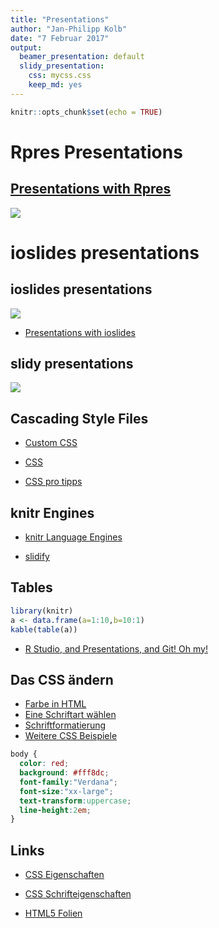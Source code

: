 ```yaml
---
title: "Presentations"
author: "Jan-Philipp Kolb"
date: "7 Februar 2017"
output:
  beamer_presentation: default
  slidy_presentation:
    css: mycss.css
    keep_md: yes
---
```


```r
knitr::opts_chunk$set(echo = TRUE)
```


# Rpres Presentations

## [Presentations with Rpres](https://rstudio-pubs-static.s3.amazonaws.com/27777_55697c3a476640caa0ad2099fe914ae5.html#/)

![](figure/Rpresentations.PNG)

# ioslides presentations

## ioslides presentations

![](figure/ioslidespres.PNG)

- [Presentations with ioslides](http://rmarkdown.rstudio.com/ioslides_presentation_format.html)


## slidy presentations

![](figure/sluidypresentations.PNG)



## Cascading Style Files

- [Custom CSS](http://rmarkdown.rstudio.com/html_document_format.html#custom_css)

- [CSS](https://en.wikipedia.org/wiki/Cascading_Style_Sheets)

- [CSS pro tipps](https://github.com/AllThingsSmitty/css-protips#use-a-css-reset)

## knitr Engines

- [knitr Language Engines](http://rmarkdown.rstudio.com/authoring_knitr_engines.html)

- [slidify](http://slidify.org/)

## Tables

```r
library(knitr)
a <- data.frame(a=1:10,b=10:1)
kable(table(a))
```

- [R Studio, and Presentations, and Git! Oh my!](https://www.r-bloggers.com/r-studio-and-presentations-and-git-oh-my/)

## Das CSS ändern

- [Farbe in HTML](http://tomheller.de/html-farben.html)
- [Eine Schriftart wählen](https://www.mediaevent.de/css/font-family.html)
- [Schriftformatierung](https://wiki.selfhtml.org/wiki/CSS/Eigenschaften/Schriftformatierung)
- [Weitere CSS Beispiele](https://www.w3.org/TR/WCAG20-TECHS/C22.html)

```css
body {
  color: red;
  background: #fff8dc;
  font-family:"Verdana";
  font-size:"xx-large";
  text-transform:uppercase;
  line-height:2em;
}
```

## Links

- [CSS Eigenschaften](https://wiki.selfhtml.org/wiki/CSS/Eigenschaften/Schriftformatierung/font-size)

- [CSS Schrifteigenschaften](https://wiki.selfhtml.org/wiki/CSS/Eigenschaften/Schriftformatierung)

- [HTML5 Folien](http://bashooka.com/coding/html-css-based-presentation-slides/)